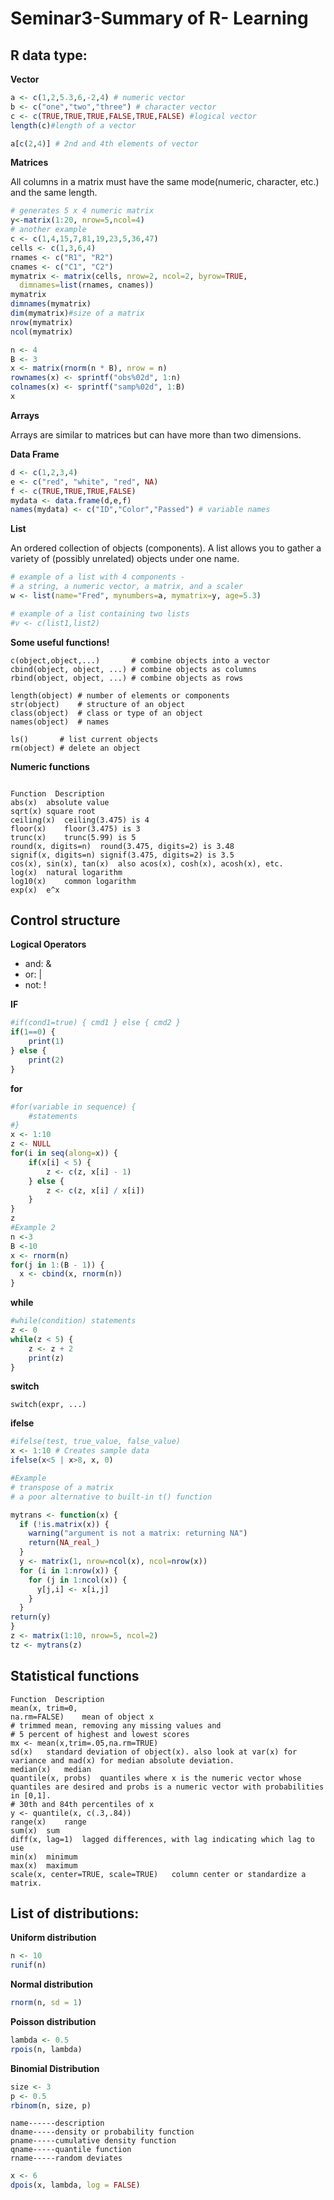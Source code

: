 Seminar3-Summary of R- Learning
========================================================

R data type:
----
**Vector**
```r
a <- c(1,2,5.3,6,-2,4) # numeric vector
b <- c("one","two","three") # character vector
c <- c(TRUE,TRUE,TRUE,FALSE,TRUE,FALSE) #logical vector
length(c)#length of a vector
```
```r
a[c(2,4)] # 2nd and 4th elements of vector
```
**Matrices**

All columns in a matrix must have the same mode(numeric, character, etc.) and the same length.
```r
# generates 5 x 4 numeric matrix 
y<-matrix(1:20, nrow=5,ncol=4)
# another example
c <- c(1,4,15,7,81,19,23,5,36,47)
cells <- c(1,3,6,4)
rnames <- c("R1", "R2")
cnames <- c("C1", "C2") 
mymatrix <- matrix(cells, nrow=2, ncol=2, byrow=TRUE,
  dimnames=list(rnames, cnames))
mymatrix
dimnames(mymatrix)
dim(mymatrix)#size of a matrix
nrow(mymatrix)
ncol(mymatrix)
```
```r
n <- 4
B <- 3
x <- matrix(rnorm(n * B), nrow = n)
rownames(x) <- sprintf("obs%02d", 1:n)
colnames(x) <- sprintf("samp%02d", 1:B)
x

```

**Arrays**

Arrays are similar to matrices but can have more than two dimensions.

**Data Frame**
```r
d <- c(1,2,3,4)
e <- c("red", "white", "red", NA)
f <- c(TRUE,TRUE,TRUE,FALSE)
mydata <- data.frame(d,e,f)
names(mydata) <- c("ID","Color","Passed") # variable names

```
**List**

An ordered collection of objects (components). A list allows you to gather a variety of (possibly unrelated) objects under one name.
```r
# example of a list with 4 components - 
# a string, a numeric vector, a matrix, and a scaler 
w <- list(name="Fred", mynumbers=a, mymatrix=y, age=5.3)

# example of a list containing two lists 
#v <- c(list1,list2)
```
**Some useful functions!**
```
c(object,object,...)       # combine objects into a vector
cbind(object, object, ...) # combine objects as columns
rbind(object, object, ...) # combine objects as rows 

length(object) # number of elements or components
str(object)    # structure of an object 
class(object)  # class or type of an object
names(object)  # names

ls()       # list current objects
rm(object) # delete an object
```
**Numeric functions**
```

Function  Description
abs(x)  absolute value
sqrt(x)	square root
ceiling(x)	ceiling(3.475) is 4
floor(x)	floor(3.475) is 3
trunc(x)	trunc(5.99) is 5
round(x, digits=n)	round(3.475, digits=2) is 3.48
signif(x, digits=n)	signif(3.475, digits=2) is 3.5
cos(x), sin(x), tan(x)	also acos(x), cosh(x), acosh(x), etc.
log(x)	natural logarithm
log10(x)	common logarithm
exp(x)	e^x
```
Control structure
-----
**Logical Operators**

- and: &
- or: |
- not: !

**IF**
```r
#if(cond1=true) { cmd1 } else { cmd2 }
if(1==0) {
    print(1) 
} else { 
    print(2) 
}
```
**for**
```r
#for(variable in sequence) { 
    #statements
#}
x <- 1:10
z <- NULL
for(i in seq(along=x)) { 
    if(x[i] < 5) { 
        z <- c(z, x[i] - 1)  
    } else { 
        z <- c(z, x[i] / x[i])  
    } 
}
z
#Example 2
n <-3
B <-10
x <- rnorm(n)
for(j in 1:(B - 1)) {
  x <- cbind(x, rnorm(n))
}
```
**while**
```r
#while(condition) statements
z <- 0
while(z < 5) { 
    z <- z + 2
    print(z)  
}
```
**switch**
```
switch(expr, ...)
```
**ifelse**
```r
#ifelse(test, true_value, false_value)
x <- 1:10 # Creates sample data
ifelse(x<5 | x>8, x, 0)
```
```r
#Example
# transpose of a matrix
# a poor alternative to built-in t() function

mytrans <- function(x) { 
  if (!is.matrix(x)) {
    warning("argument is not a matrix: returning NA")
    return(NA_real_)
  }
  y <- matrix(1, nrow=ncol(x), ncol=nrow(x)) 
  for (i in 1:nrow(x)) {
    for (j in 1:ncol(x)) {
      y[j,i] <- x[i,j] 
    }
  }
return(y)
}
z <- matrix(1:10, nrow=5, ncol=2)
tz <- mytrans(z)
```

Statistical functions
-------
```
Function  Description
mean(x, trim=0,
na.rm=FALSE)	mean of object x
# trimmed mean, removing any missing values and 
# 5 percent of highest and lowest scores 
mx <- mean(x,trim=.05,na.rm=TRUE)
sd(x)	standard deviation of object(x). also look at var(x) for variance and mad(x) for median absolute deviation.
median(x)	median
quantile(x, probs)	quantiles where x is the numeric vector whose quantiles are desired and probs is a numeric vector with probabilities in [0,1].
# 30th and 84th percentiles of x
y <- quantile(x, c(.3,.84))
range(x)	range
sum(x)	sum
diff(x, lag=1)	lagged differences, with lag indicating which lag to use
min(x)	minimum
max(x)	maximum
scale(x, center=TRUE, scale=TRUE)	column center or standardize a matrix.
```

List of distributions:
---------
**Uniform distribution**
```r
n <- 10
runif(n)
```
**Normal distribution**
```r
rnorm(n, sd = 1)
```
**Poisson distribution**
```r
lambda <- 0.5
rpois(n, lambda)
```
**Binomial Distribution**
```r
size <- 3
p <- 0.5
rbinom(n, size, p)
```
```
name------description
dname-----density or probability function
pname-----cumulative density function
qname-----quantile function
rname-----random deviates
```
```r
x <- 6
dpois(x, lambda, log = FALSE)
```

